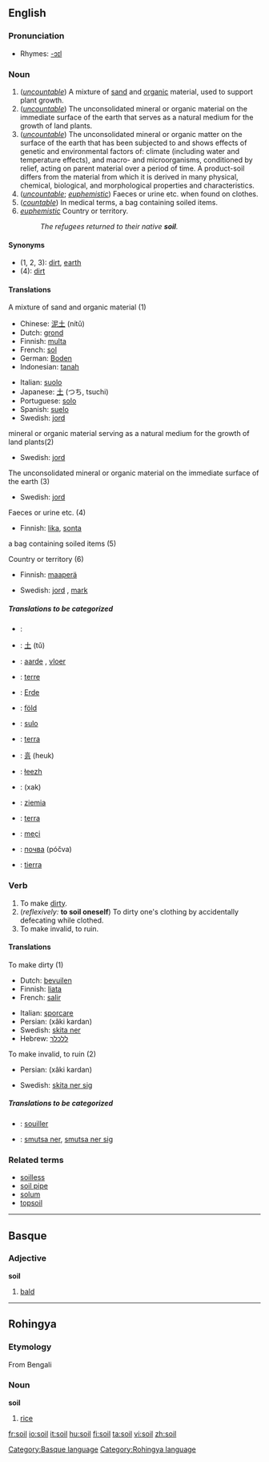 ==English==

===Pronunciation===
*Rhymes: [[Rhymes:English:-ɔɪl|-ɔɪl]]

===Noun===
{{en-noun-reg-both}}

# (''[[uncountable]]'') A mixture of [[sand]] and [[organic]] material, used to support plant growth.
# (''[[uncountable]]'') The unconsolidated mineral or organic material on the immediate surface of the earth that serves as a natural medium for the growth of land plants. 
# (''[[uncountable]]'') The unconsolidated mineral or organic matter on the surface of the earth that has been subjected to and shows effects of genetic and environmental factors of: climate (including water and temperature effects), and macro- and microorganisms, conditioned by relief, acting on parent material over a period of time. A product-soil differs from the material from which it is derived in many physical, chemical, biological, and morphological properties and characteristics. 
# (''[[uncountable]]''; ''[[euphemistic]]'') Faeces or urine etc. when found on clothes.
# (''[[countable]]'') In medical terms, a bag containing soiled items.
# ''[[euphemistic]]'' Country or territory. 
#:''The refugees returned to their native '''soil'''.''

====Synonyms====
*(1, 2, 3): [[dirt]], [[earth]]
*(4): [[dirt]]

====Translations====
;A mixture of sand and organic material (1)
{{top}}
*Chinese: [[泥土]] (nítǔ)
*Dutch: [[grond]] {{m}}
*Finnish: [[multa]]
*French: [[sol]] {{m}}
*German: [[Boden]] {{m}}
*Indonesian: [[tanah]]
{{mid}}
*Italian: [[suolo]] {{m}}
*Japanese: [[土]] (つち, tsuchi)
*Portuguese: [[solo#Portuguese|solo]] {{m}}
*Spanish: [[suelo]] {{m}}
*Swedish: [[jord]] {{c}}
{{bottom}}

;mineral or organic material serving as a natural medium for the growth of land plants(2)
{{top}}
*Swedish: [[jord]] {{c}}
{{mid}}
{{bottom}}

;The unconsolidated mineral or organic material on the immediate surface of the earth  (3)
{{top}}
*Swedish: [[jord]] {{c}}
{{mid}}
{{bottom}}

;Faeces or urine etc. (4)
{{top}}
*Finnish: [[lika]], [[sonta]]
{{mid}}
{{bottom}}

;a bag containing soiled items (5)
{{top}}
{{mid}}
{{bottom}}

;Country or territory (6)
{{top}}
*Finnish: [[maaperä]]
{{mid}}
*Swedish: [[jord]] {{c}}, [[mark#Swedish|mark]] {{c}}
{{bottom}}

=====Translations to be categorized=====
{{checktrans}}
{{top}}
*{{ttbc|Arabic}}: {{ARchar|[[تربة]]}} {{Unicode|(túrba)}} {{f}}
*{{ttbc|Chinese}}: [[土]] (tǔ)
*{{ttbc|Dutch}}: [[aarde]] {{f}}, [[vloer]] {{m}}
*{{ttbc|French}}: [[terre]] {{f}}
*{{ttbc|German}}: [[Erde]] {{f}}
*{{ttbc|Hungarian}}: [[föld]]
*{{ttbc|Ido}}: [[sulo]]
*{{ttbc|Italian}}: [[terra]] {{f}}
{{mid}}
*{{ttbc|Korean}}: [[흙]] (heuk)
*{{ttbc|Navajo}}: [[łeezh]]
*{{ttbc|Persian}}: {{FAchar|[[خاک]]}} (xak)
*{{ttbc|Polish}}: [[ziemia]] {{f}}
*{{ttbc|Portuguese}}: [[terra]] {{f}}
*{{ttbc|Rohingya}}: [[meçi]]
*{{ttbc|Russian}}: [[почва]] (póčva) {{f}}
*{{ttbc|Spanish}}: [[tierra]] {{f}}
{{bottom}}

===Verb===
{{en-verb}}

# To make [[dirt]]y.
# (''reflexively:'' '''to soil oneself''') To dirty one's clothing by accidentally defecating while clothed.
# To make invalid, to ruin.

====Translations====
;To make dirty (1)
{{top}}
*Dutch: [[bevuilen]]
*Finnish: [[liata]]
*French: [[salir]]
{{mid}}
*Italian: [[sporcare]]
*Persian: {{FAchar|[[خاکی کردن]]}} (xâki kardan)
*Swedish: [[skita ner]]
*Hebrew:  [[ללכלך]]
{{bottom}}

;To make invalid, to ruin (2)
{{top}}
*Persian: {{FAchar|[[خاکی کردن]]}} (xâki kardan)
{{mid}}
*Swedish: [[skita ner sig]]
{{bottom}}

=====Translations to be categorized=====
{{checktrans}}
{{top}}
*{{ttbc|French}}: [[souiller]]
{{mid}}
*{{ttbc|Swedish}}: [[smutsa ner]], [[smutsa ner sig]]
{{bottom}}

===Related terms===
*[[soilless]]
*[[soil pipe]]
*[[solum]]
*[[topsoil]]

----

==Basque==
===Adjective===
'''soil'''

# [[bald]]

[[Category:Basque language]]

----

==Rohingya==
===Etymology===
From Bengali
===Noun===
'''soil'''

# [[rice]]

[[Category:Rohingya language]]

[[fr:soil]]
[[io:soil]]
[[it:soil]]
[[hu:soil]]
[[fi:soil]]
[[ta:soil]]
[[vi:soil]]
[[zh:soil]]